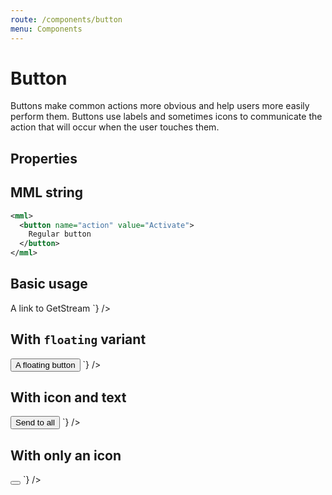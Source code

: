 ```yaml
---
route: /components/button
menu: Components
---
```



# Button

Buttons make common actions more obvious and help users more easily perform them. Buttons use labels and sometimes icons to communicate the action that will occur when the user touches them.

## Properties

<Props of={Button} />

## MML string

```xml
<mml>
  <button name="action" value="Activate">
    Regular button
  </button>
</mml>
```

## Basic usage

<Playground>
  <MML
    source={`
    <button name="action" value="activate" url="https://getstream.io">
      A link to GetStream
    </button>
  `}
  />
</Playground>

## With `floating` variant

<Playground>
  <MML
    source={`
    <mml>
      <button name="action" value="activate" variant="floating">
        A floating button
      </button>
    </mml>
  `}
  />
</Playground>

## With icon and text

<Playground>
  <MML
    source={`
    <mml>
      <button name="action" value="activate" icon="people">
        Send to all
      </button>
    </mml>
  `}
  />
</Playground>

## With only an icon

<Playground>
  <MML
    source={`
    <mml>
      <button name="action" value="activate" icon="shopping_cart"></button>
    </mml>
  `}
  />
</Playground>
